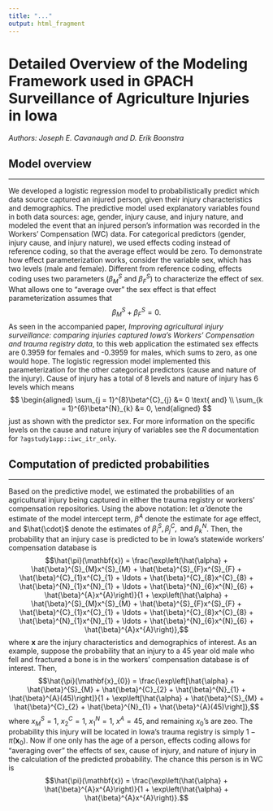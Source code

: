 ---
title: "..."
output: html_fragment
---

# Detailed Overview of the Modeling Framework used in GPACH Surveillance of Agriculture Injuries in Iowa
*Authors: Joseph E. Cavanaugh and D. Erik Boonstra*

##  Model overview

----

We developed a logistic regression model to probabilistically predict which data source captured an injured person, given their injury characteristics and demographics. The predictive model used explanatory variables found in both data sources: age, gender, injury cause, and injury nature, and modeled the event that an injured person’s information was recorded in the Workers’ Compensation (WC) data. For categorical predictors (gender, injury cause, and injury nature), we used effects coding instead of reference coding, so that the average effect would be zero. To demonstrate how effect parameterization works, consider the variable sex, which has two levels (male and female). Different from reference coding, effects coding uses two parameters $\left(\beta^{S}_{M} \text{ and }\beta^{S}_{F}\right)$ to characterize the effect of sex. What allows one to "average over" the sex effect is that effect parameterization assumes that
$$\beta^{S}_{M} + \beta^{S}_{F} = 0.$$ As seen in the accompanied paper, *Improving agricultural injury surveillance: comparing injuries captured Iowa’s Workers’ Compensation and trauma registry data*, to this web application the estimated sex effects are 0.3959 for females and -0.3959 for males, which sums to zero, as one would hope. The logistic regression model implemented this parameterization for the other categorical predictors (cause and nature of the injury). Cause of injury has a total of 8 levels and nature of injury has 6 levels which means
$$
\begin{aligned}
\sum_{j = 1}^{8}\beta^{C}_{j} &= 0 \text{ and} \\
\sum_{k = 1}^{6}\beta^{N}_{k} &= 0,
\end{aligned}
$$
just as shown with the predictor sex. For more information on the specific levels on the cause and nature injury of variables see the *R* documentation for `?agstudy1app::iwc_itr_only`.

## Computation of predicted probabilities

----

Based on the predictive model, we estimated the probabilities of an agricultural injury being captured in either the trauma registry or workers' compensation repositories. Using the above notation: let $\hat{\alpha}$ denote the estimate of the model intercept term, $\hat{\beta}^{A}$ denote the estimate for age effect, and $\hat{\cdot}$ denote the estimates of $\beta^{S}_{i}, \beta^{C}_{j}, \text{ and } \beta^{N}_{k}$. Then, the probability that an injury case is predicted to be in Iowa's statewide workers' compensation database is
$$\hat{\pi}(\mathbf{x}) = \frac{\exp\left(\hat{\alpha} + \hat{\beta}^{S}_{M}x^{S}_{M} + \hat{\beta}^{S}_{F}x^{S}_{F} + \hat{\beta}^{C}_{1}x^{C}_{1} + \ldots + \hat{\beta}^{C}_{8}x^{C}_{8} + \hat{\beta}^{N}_{1}x^{N}_{1} + \ldots + \hat{\beta}^{N}_{6}x^{N}_{6} + \hat{\beta}^{A}x^{A}\right)}{1 + \exp\left(\hat{\alpha} + \hat{\beta}^{S}_{M}x^{S}_{M} + \hat{\beta}^{S}_{F}x^{S}_{F} + \hat{\beta}^{C}_{1}x^{C}_{1} + \ldots + \hat{\beta}^{C}_{8}x^{C}_{8} + \hat{\beta}^{N}_{1}x^{N}_{1} + \ldots + \hat{\beta}^{N}_{6}x^{N}_{6} + \hat{\beta}^{A}x^{A}\right)},$$
where $\mathbf{x}$ are the injury characteristics and demographics of interest. As an example, suppose the probability that an injury to a 45 year old male who fell and fractured a bone is in the workers' compensation database is of interest. Then,
$$\hat{\pi}(\mathbf{x}_{0}) = \frac{\exp\left[\hat{\alpha} + \hat{\beta}^{S}_{M} + \hat{\beta}^{C}_{2} + \hat{\beta}^{N}_{1} + \hat{\beta}^{A}(45)\right]}{1 + \exp\left[\hat{\alpha} + \hat{\beta}^{S}_{M} + \hat{\beta}^{C}_{2} + \hat{\beta}^{N}_{1} + \hat{\beta}^{A}(45)\right]},$$
where $x^{S}_{M} = 1$, $x^{C}_{2} = 1$, $x^{N}_{1} = 1$, $x^{A} = 45$, and remaining $x_{0}$'s are zeo. The probability this injury will be located in Iowa's trauma registry is simply $1- \hat{\pi}(\mathbf{x}_{0})$. Now if one only has the age of a person, effects coding allows for "averaging over" the effects of sex, cause of injury, and nature of injury in the calculation of the predicted probability. The chance this person is in WC is
$$\hat{\pi}(\mathbf{x}) = \frac{\exp\left(\hat{\alpha} + \hat{\beta}^{A}x^{A}\right)}{1 + \exp\left(\hat{\alpha} + \hat{\beta}^{A}x^{A}\right)}.$$